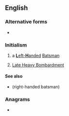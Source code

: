 ==English==

===Alternative forms===
* {{l|en|lhb}}

===Initialism===
{{rfc-header|Initialism}}
{{head|en|initialism}}

# {{label|en|cricket}} a [[left-handed|'''L'''eft-'''H'''anded]] [[batsman|Batsman]]
# [[Late Heavy Bombardment]]

====See also====
* {{l|en|RHB}} (right-handed batsman)

===Anagrams===
* {{l|en|HLB}}